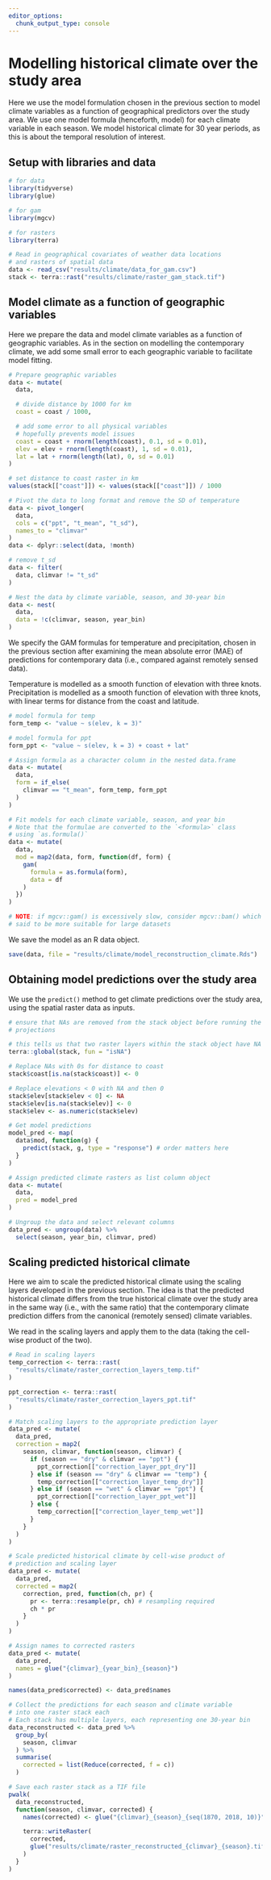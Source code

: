 ```yaml
---
editor_options: 
  chunk_output_type: console
---
```


# Modelling historical climate over the study area

Here we use the model formulation chosen in the previous section to model climate variables as a function of geographical predictors over the study area.
We use one model formula (henceforth, model) for each climate variable in each season.
We model historical climate for 30 year periods, as this is about the temporal resolution of interest.

## Setup with libraries and data

```r
# for data
library(tidyverse)
library(glue)

# for gam
library(mgcv)

# for rasters
library(terra)
```

```r
# Read in geographical covariates of weather data locations
# and rasters of spatial data
data <- read_csv("results/climate/data_for_gam.csv")
stack <- terra::rast("results/climate/raster_gam_stack.tif")
```

## Model climate as a function of geographic variables

Here we prepare the data and model climate variables as a function of geographic variables.
As in the section on modelling the contemporary climate, we add some small error to each geographic variable to facilitate model fitting.

```r
# Prepare geographic variables
data <- mutate(
  data,

  # divide distance by 1000 for km
  coast = coast / 1000,

  # add some error to all physical variables
  # hopefully prevents model issues
  coast = coast + rnorm(length(coast), 0.1, sd = 0.01),
  elev = elev + rnorm(length(coast), 1, sd = 0.01),
  lat = lat + rnorm(length(lat), 0, sd = 0.01)
)

# set distance to coast raster in km
values(stack[["coast"]]) <- values(stack[["coast"]]) / 1000
```

```r
# Pivot the data to long format and remove the SD of temperature
data <- pivot_longer(
  data,
  cols = c("ppt", "t_mean", "t_sd"),
  names_to = "climvar"
)
data <- dplyr::select(data, !month)

# remove t_sd
data <- filter(
  data, climvar != "t_sd"
)
```

```r
# Nest the data by climate variable, season, and 30-year bin
data <- nest(
  data,
  data = !c(climvar, season, year_bin)
)
```

We specify the GAM formulas for temperature and precipitation, chosen in the previous section after examining the mean absolute error (MAE) of predictions for contemporary data (i.e., compared against remotely sensed data).

Temperature is modelled as a smooth function of elevation with three knots.
Precipitation is modelled as a smooth function of elevation with three knots, with linear terms for distance from the coast and latitude.

```r
# model formula for temp
form_temp <- "value ~ s(elev, k = 3)"

# model formula for ppt
form_ppt <- "value ~ s(elev, k = 3) + coast + lat"
```

```r
# Assign formula as a character column in the nested data.frame
data <- mutate(
  data,
  form = if_else(
    climvar == "t_mean", form_temp, form_ppt
  )
)
```

```r
# Fit models for each climate variable, season, and year bin
# Note that the formulae are converted to the `<formula>` class
# using `as.formula()`
data <- mutate(
  data,
  mod = map2(data, form, function(df, form) {
    gam(
      formula = as.formula(form),
      data = df
    )
  })
)

# NOTE: if mgcv::gam() is excessively slow, consider mgcv::bam() which is
# said to be more suitable for large datasets
```

We save the model as an R data object.

```r
save(data, file = "results/climate/model_reconstruction_climate.Rds")
```

## Obtaining model predictions over the study area

We use the `predict()` method to get climate predictions over the study area, using the spatial raster data as inputs.

```r
# ensure that NAs are removed from the stack object before running the model
# projections

# this tells us that two raster layers within the stack object have NA values
terra::global(stack, fun = "isNA")

# Replace NAs with 0s for distance to coast
stack$coast[is.na(stack$coast)] <- 0

# Replace elevations < 0 with NA and then 0
stack$elev[stack$elev < 0] <- NA
stack$elev[is.na(stack$elev)] <- 0
stack$elev <- as.numeric(stack$elev)

# Get model predictions
model_pred <- map(
  data$mod, function(g) {
    predict(stack, g, type = "response") # order matters here
  }
)
```

```r
# Assign predicted climate rasters as list column object
data <- mutate(
  data,
  pred = model_pred
)
```

```r
# Ungroup the data and select relevant columns
data_pred <- ungroup(data) %>%
  select(season, year_bin, climvar, pred)
```

## Scaling predicted historical climate

Here we aim to scale the predicted historical climate using the scaling layers developed in the previous section.
The idea is that the predicted historical climate differs from the true historical climate over the study area in the same way (i.e., with the same ratio) that the contemporary climate prediction differs from the canonical (remotely sensed) climate variables.

We read in the scaling layers and apply them to the data (taking the cell-wise product of the two).

```r
# Read in scaling layers
temp_correction <- terra::rast(
  "results/climate/raster_correction_layers_temp.tif"
)

ppt_correction <- terra::rast(
  "results/climate/raster_correction_layers_ppt.tif"
)
```

```r
# Match scaling layers to the appropriate prediction layer
data_pred <- mutate(
  data_pred,
  correction = map2(
    season, climvar, function(season, climvar) {
      if (season == "dry" & climvar == "ppt") {
        ppt_correction[["correction_layer_ppt_dry"]]
      } else if (season == "dry" & climvar == "temp") {
        temp_correction[["correction_layer_temp_dry"]]
      } else if (season == "wet" & climvar == "ppt") {
        ppt_correction[["correction_layer_ppt_wet"]]
      } else {
        temp_correction[["correction_layer_temp_wet"]]
      }
    }
  )
)

# Scale predicted historical climate by cell-wise product of
# prediction and scaling layer
data_pred <- mutate(
  data_pred,
  corrected = map2(
    correction, pred, function(ch, pr) {
      pr <- terra::resample(pr, ch) # resampling required
      ch * pr
    }
  )
)

# Assign names to corrected rasters
data_pred <- mutate(
  data_pred,
  names = glue("{climvar}_{year_bin}_{season}")
)

names(data_pred$corrected) <- data_pred$names
```

```r
# Collect the predictions for each season and climate variable
# into one raster stack each
# Each stack has multiple layers, each representing one 30-year bin
data_reconstructed <- data_pred %>%
  group_by(
    season, climvar
  ) %>%
  summarise(
    corrected = list(Reduce(corrected, f = c))
  )

# Save each raster stack as a TIF file
pwalk(
  data_reconstructed,
  function(season, climvar, corrected) {
    names(corrected) <- glue("{climvar}_{season}_{seq(1870, 2018, 10)}")

    terra::writeRaster(
      corrected,
      glue("results/climate/raster_reconstructed_{climvar}_{season}.tif")
    )
  }
)
```
